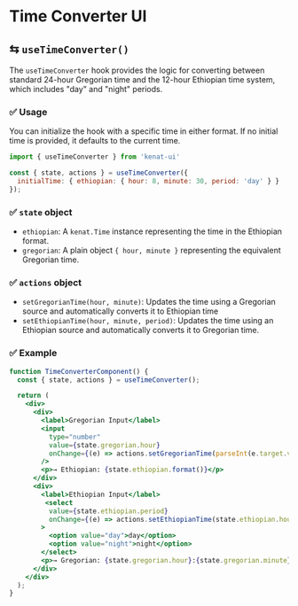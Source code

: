 # Time Converter UI
## ⇆ `useTimeConverter()`

The `useTimeConverter` hook provides the logic for converting between standard 24-hour Gregorian time and the 12-hour Ethiopian time system, which includes "day" and "night" periods.

### ✅ Usage

You can initialize the hook with a specific time in either format. If no initial time is provided, it defaults to the current time.

```js
import { useTimeConverter } from 'kenat-ui'

const { state, actions } = useTimeConverter({
  initialTime: { ethiopian: { hour: 8, minute: 30, period: 'day' } }
});
```

### ✅ `state` object

* `ethiopian`: A `kenat.Time` instance representing the time in the Ethiopian format.
* `gregorian`: A plain object `{ hour, minute }` representing the equivalent Gregorian time.

### ✅ `actions` object

* `setGregorianTime(hour, minute)`: Updates the time using a Gregorian source and automatically converts it to Ethiopian time
* `setEthiopianTime(hour, minute, period)`: Updates the time using an Ethiopian source and automatically converts it to Gregorian time.

### ✅ Example

```jsx
function TimeConverterComponent() {
  const { state, actions } = useTimeConverter();

  return (
    <div>
      <div>
        <label>Gregorian Input</label>
        <input
          type="number"
          value={state.gregorian.hour}
          onChange={(e) => actions.setGregorianTime(parseInt(e.target.value), state.gregorian.minute)}
        />
        <p>→ Ethiopian: {state.ethiopian.format()}</p>
      </div>
      <div>
        <label>Ethiopian Input</label>
         <select
          value={state.ethiopian.period}
          onChange={(e) => actions.setEthiopianTime(state.ethiopian.hour, state.ethiopian.minute, e.target.value)}
        >
          <option value="day">day</option>
          <option value="night">night</option>
        </select>
        <p>→ Gregorian: {state.gregorian.hour}:{state.gregorian.minute}</p>
      </div>
    </div>
  );
}
```